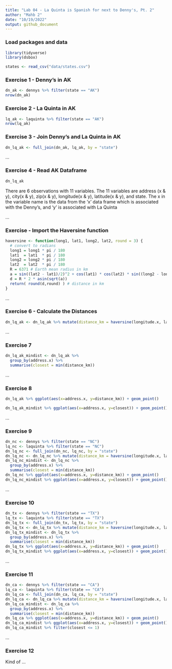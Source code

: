 ```yaml
---
title: "Lab 04 - La Quinta is Spanish for next to Denny's, Pt. 2"
author: "Mahb 2"
date: "10/19/2022"
output: github_document
---
```


### Load packages and data

```r
library(tidyverse) 
library(dsbox) 
```

```r
states <- read_csv("data/states.csv")
```

### Exercise 1 - Denny's in AK

```r

dn_ak <- dennys %>% filter(state == "AK")
nrow(dn_ak)

```

### Exercise 2 - La Quinta in AK

```r

lq_ak <- laquinta %>% filter(state == "AK") 
nrow(lq_ak)

```

### Exercise 3 - Join Denny's and La Quinta in AK

```r

dn_lq_ak <- full_join(dn_ak, lq_ak, by = "state") 

```

...

### Exercise 4 - Read AK Dataframe

```r
dn_lq_ak
```

There are 6 observations with 11 variables.
The 11 variables are address (x & y), city(x & y), zip(x & y), longitude(x & y), latitude(x & y), and state.
The x in the variable name is the data from the 'x' data frame which is associated with the Denny's, and 'y' is associated with La Quinta

...

### Exercise - Import the Haversine function

```r
haversine <- function(long1, lat1, long2, lat2, round = 3) {
  # convert to radians
  long1 = long1 * pi / 180
  lat1  = lat1  * pi / 180
  long2 = long2 * pi / 180
  lat2  = lat2  * pi / 180
  R = 6371 # Earth mean radius in km
  a = sin((lat2 - lat1)/2)^2 + cos(lat1) * cos(lat2) * sin((long2 - long1)/2)^2
  d = R * 2 * asin(sqrt(a))
  return( round(d,round) ) # distance in km
}

```

...

### Exercise 6 - Calculate the Distances

```r

dn_lq_ak <- dn_lq_ak %>% mutate(distance_km = haversine(longitude.x, latitude.x, longitude.y, latitude.y))

```

...

### Exercise 7

```r
dn_lq_ak_mindist <- dn_lq_ak %>%
  group_by(address.x) %>%
  summarise(closest = min(distance_km))
```

...

### Exercise 8

```r
dn_lq_ak %>% ggplot(aes(x=address.x, y=distance_km)) + geom_point()
```

```r
dn_lq_ak_mindist %>% ggplot(aes(x=address.x, y=closest)) + geom_point()
```

...

### Exercise 9

```r
dn_nc <- dennys %>% filter(state == "NC")
lq_nc <- laquinta %>% filter(state == "NC") 
dn_lq_nc <- full_join(dn_nc, lq_nc, by = "state") 
dn_lq_nc <- dn_lq_nc %>% mutate(distance_km = haversine(longitude.x, latitude.x, longitude.y, latitude.y))
dn_lq_nc_mindist <- dn_lq_nc %>%
  group_by(address.x) %>%
  summarise(closest = min(distance_km))
dn_lq_nc %>% ggplot(aes(x=address.x, y=distance_km)) + geom_point()
dn_lq_nc_mindist %>% ggplot(aes(x=address.x, y=closest)) + geom_point()
```

...

### Exercise 10

```r
dn_tx <- dennys %>% filter(state == "TX")
lq_tx <- laquinta %>% filter(state == "TX") 
dn_lq_tx <- full_join(dn_tx, lq_tx, by = "state") 
dn_lq_tx <- dn_lq_tx %>% mutate(distance_km = haversine(longitude.x, latitude.x, longitude.y, latitude.y))
dn_lq_tx_mindist <- dn_lq_tx %>%
  group_by(address.x) %>%
  summarise(closest = min(distance_km))
dn_lq_tx %>% ggplot(aes(x=address.x, y=distance_km)) + geom_point()
dn_lq_tx_mindist %>% ggplot(aes(x=address.x, y=closest)) + geom_point()
```

...

### Exercise 11

```r
dn_ca <- dennys %>% filter(state == "CA")
lq_ca <- laquinta %>% filter(state == "CA") 
dn_lq_ca <- full_join(dn_ca, lq_ca, by = "state") 
dn_lq_ca <- dn_lq_ca %>% mutate(distance_km = haversine(longitude.x, latitude.x, longitude.y, latitude.y))
dn_lq_ca_mindist <- dn_lq_ca %>%
  group_by(address.x) %>%
  summarise(closest = min(distance_km))
dn_lq_ca %>% ggplot(aes(x=address.x, y=distance_km)) + geom_point()
dn_lq_ca_mindist %>% ggplot(aes(x=address.x, y=closest)) + geom_point()
dn_lq_ca_mindist %>% filter(closest <= 1)
```

...

### Exercise 12

Kind of ...
